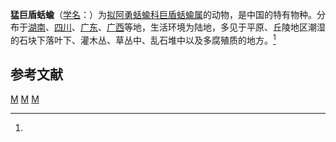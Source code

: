 {{Speciesbox
| taxon = Macrochlamys rejecta
| binomial_authority = (Pfeiffer, 1859)<ref name='id11036'>{{cite web| url =http://www.bioinfo.cn/db05/BjdwSpecies.php?action=view&id=11036| title =猛巨盾蛞蝓| work =《中国动物物种编目数据库》| publisher =中国科学院微生物研究所| author =中国科学院动物研究所| accessdate =2009-04-28| deadurl =yes| archiveurl =https://web.archive.org/web/20160304235920/http://www.bioinfo.cn/db05/BjdwSpecies.php?action=view&id=11036| archivedate =2016-03-04}}</ref>
}}

'''猛巨盾蛞蝓'''（[[学名|学名]]：{{lang|la|''Macrochlamys rejecta''}}）为[[拟阿勇蛞蝓科|拟阿勇蛞蝓科]][[巨盾蛞蝓属|巨盾蛞蝓属]]的动物，是中国的特有物种。分布于[[湖南|湖南]]、[[四川|四川]]、[[广东|广东]]、[[广西|广西]]等地，生活环境为陆地，多见于平原、丘陵地区潮湿的石块下落叶下、灌木丛、草丛中、乱石堆中以及多腐殖质的地方。<ref name='id11036'/>

== 参考文献 ==
{{reflist}}

{{taxonbar}}
[[Category:_1859年描述的动物|M]]
[[Category:中国特有软体动物|M]]
[[Category:巨盾蛞蝓属|M]]